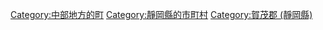 {{Commonscat|Higashiizu, Shizuoka}}
{{Catmore}}

{{DEFAULTSORT:Higashiizu}}
[[Category:中部地方的町|Category:中部地方的町]]
[[Category:靜岡縣的市町村|Category:靜岡縣的市町村]]
[[Category:賀茂郡_(靜岡縣)|Category:賀茂郡 (靜岡縣)]]